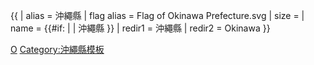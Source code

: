 {{ {{{1<noinclude>|country showdata</noinclude>}}}
| alias = 沖繩縣
| flag alias = Flag of Okinawa Prefecture.svg
| size = {{{size|}}}
| name = {{#if: {{{name|}}} | {{{name|}}} | 沖繩縣 }}
<noinclude>
| redir1 = 沖繩縣
| redir2 = Okinawa
</noinclude>
}}<noinclude>
[[Category:日本行政區劃資料模板|O]]
[[Category:沖繩縣模板]]
</noinclude>